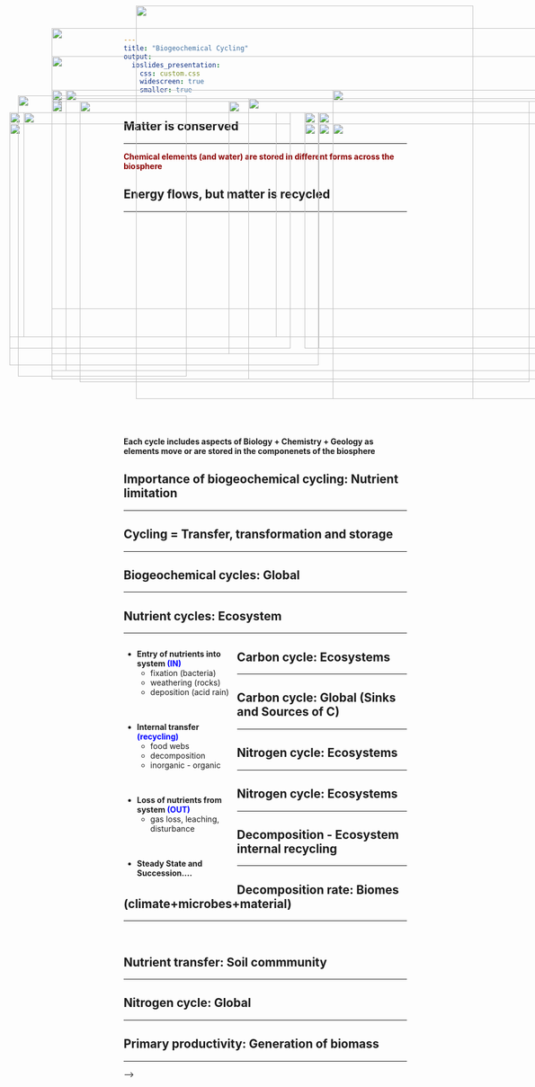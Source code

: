 ```yaml
---
title: "Biogeochemical Cycling"
output: 
  ioslides_presentation:
    css: custom.css
    widescreen: true
    smaller: true
---
```


<!-- ## Biogeochemical Cycling -->
<!-- <hr> -->

<!-- <IMG STYLE="position:absolute; TOP:190px; LEFT:150px; WIDTH:800px; HEIGHT:450px" SRC="images/carbonatmos.jpg"> -->

## Matter is conserved
<hr>
<span style="color:darkred">**Chemical elements (and water) are stored in different forms across the biosphere**</span>
<IMG STYLE="position:absolute; TOP:220px; LEFT:25px; WIDTH:500px; HEIGHT:400px" SRC="images/nutrients.jpg">

<IMG STYLE="position:absolute; TOP:220px; LEFT:550px; WIDTH:500px; HEIGHT:400px" SRC="images/matterconserved.jpg">

## Energy flows, but matter is recycled
<hr>

<IMG STYLE="position:absolute; TOP:200px; LEFT:25px; WIDTH:550px; HEIGHT:450px" SRC="images/energy.png">

<IMG STYLE="position:absolute; TOP:160px; LEFT:600px; WIDTH:400px; HEIGHT:550px" SRC="images/general_cycle.jpg">

## 
<br />
<br />
<br />
<br />
<br />
<br />
<br />
<br />
<br />
<br />
<br />
<br />
<br />
<br />
<br />
<br />
<br />
<br />
<br />
<br />
<br />

**Each cycle includes aspects of Biology + Chemistry + Geology as elements move or are stored in the componenets of the biosphere**

<IMG STYLE="position:absolute; TOP:50px; LEFT:100px; WIDTH:900px; HEIGHT:500px" SRC="images/biogeo2.png">

## Importance of biogeochemical cycling: Nutrient limitation
<hr>

<IMG STYLE="position:absolute; TOP:160px; LEFT:100px; WIDTH:900px; HEIGHT:500px" SRC="images/limitation_globe2.png">

## Cycling = Transfer, transformation and storage
<hr>

<IMG STYLE="position:absolute; TOP:200px; LEFT:50px; WIDTH:450px; HEIGHT:400px" SRC="images/n_forms.gif">

<IMG STYLE="position:absolute; TOP:200px; LEFT:550px; WIDTH:500px; HEIGHT:400px" SRC="images/storage.jpg">

## Biogeochemical cycles: Global
<hr>

<IMG STYLE="position:absolute; TOP:160px; LEFT:100px; WIDTH:900px; HEIGHT:500px" SRC="images/spheres.png">

## Nutrient cycles: Ecosystem
<hr>

<div style="float: left; width: 40%;">

* **Entry of nutrients into system <span style="color:blue">(IN)</span>**
    + fixation (bacteria)
    + weathering (rocks)
    + deposition (acid rain)

<br />

* **Internal transfer <span style="color:blue">(recycling)</span>**
    + food webs
    + decomposition
    + inorganic - organic
 
 <br />
 
* **Loss of nutrients from system <span style="color:blue">(OUT)</span>**
    + gas loss, leaching, disturbance
    
 <br />
 
* **Steady State and Succession....**

</div>

<IMG STYLE="position:absolute; TOP:175px; LEFT:450px; WIDTH:550px; HEIGHT:500px" SRC="images/nutrient_cycle1.png">

## Carbon cycle: Ecosystems
<hr>

<!-- <IMG STYLE="position:absolute; TOP:200px; LEFT:50px; WIDTH:450px; HEIGHT:450px" SRC="images/carboncycle.png"> -->

<IMG STYLE="position:absolute; TOP:200px; LEFT:25px; WIDTH:500px; HEIGHT:400px" SRC="images/tree_photosyn.png">

<IMG STYLE="position:absolute; TOP:200px; LEFT:575px; WIDTH:500px; HEIGHT:400px" SRC="images/ocean.jpg">

## Carbon cycle: Global (Sinks and Sources of C)
<hr>

<IMG STYLE="position:absolute; TOP:175px; LEFT:100px; WIDTH:900px; HEIGHT:500px" SRC="images/carboncycle.jpg">

## 

<IMG STYLE="position:absolute; TOP:100px; LEFT:100px; WIDTH:900px; HEIGHT:500px" SRC="images/2021.png">

##

<IMG STYLE="position:absolute; TOP:10px; LEFT:250px; WIDTH:600px; HEIGHT:700px" SRC="images/storedC.png">

## Nitrogen cycle: Ecosystems
<hr>

<IMG STYLE="position:absolute; TOP:220px; LEFT:25px; WIDTH:500px; HEIGHT:400px" SRC="images/Nitrogen-cycle2.png">

<IMG STYLE="position:absolute; TOP:220px; LEFT:575px; WIDTH:500px; HEIGHT:400px" SRC="images/n-fixers.png">

## Nitrogen cycle: Ecosystems
<hr>

<IMG STYLE="position:absolute; TOP:220px; LEFT:25px; WIDTH:500px; HEIGHT:400px" SRC="images/Nitrogen-cycle2.png">

<IMG STYLE="position:absolute; TOP:220px; LEFT:600px; WIDTH:450px; HEIGHT:400px" SRC="images/nitro_aquatic.png">

## Decomposition - Ecosystem internal recycling
<hr>

<IMG STYLE="position:absolute; TOP:180px; LEFT:100px; WIDTH:900px; HEIGHT:450px" SRC="images/decomp.png">

<!-- <IMG STYLE="position:absolute; TOP:50px; LEFT:775px; WIDTH:300px; HEIGHT:600px" SRC="images/decomposers.png"> -->

## Decomposition rate: Biomes (climate+microbes+material)
<hr>
<br />

<IMG STYLE="position:absolute; TOP:160px; LEFT:125px; WIDTH:850px; HEIGHT:500px" SRC="images/decomp_biomes.jpg"> 

## Nutrient transfer: Soil commmunity
<hr>

<IMG STYLE="position:absolute; TOP:180px; LEFT:150px; WIDTH:800px; HEIGHT:500px" SRC="images/uptake.jpg">

## Nitrogen cycle: Global
<hr>

<IMG STYLE="position:absolute; TOP:200px; LEFT:25px; WIDTH:500px; HEIGHT:400px" SRC="images/globalN.png">

<IMG STYLE="position:absolute; TOP:200px; LEFT:575px; WIDTH:500px; HEIGHT:400px" SRC="images/algalbloom.jpg">

## Primary productivity: Generation of biomass
<hr>

<IMG STYLE="position:absolute; TOP:180px; LEFT:415px; WIDTH:600px; HEIGHT:450px" SRC="images/npp.jpg">

<IMG STYLE="position:absolute; TOP:170px; LEFT:40px; WIDTH:300px; HEIGHT:500px" SRC="images/GPP.gif">

<!-- ##  -->

<!-- <IMG STYLE="position:absolute; TOP:100px; LEFT:100px; WIDTH:900px; HEIGHT:500px" SRC="images/massonearth.png"> -->

<!-- ## Global net primary production -->
<!-- <hr> -->

<!-- <IMG STYLE="position:absolute; TOP:225px; LEFT:25px; WIDTH:500px; HEIGHT:350px" SRC="images/oceans_vs_land.jpg"> -->

<!-- <IMG STYLE="position:absolute; TOP:275px; LEFT:575px; WIDTH:450px; HEIGHT:225px" SRC="images/Global-Patterns-of-NPP.jpg"> -->

<!-- ## Global net primary production -->
<!-- <hr> -->

<!-- <!-- <IMG STYLE="position:absolute; TOP:180px; LEFT:10px; WIDTH:450px; HEIGHT:450px" SRC="images/NPP_seasons.png"> --> -->

<!-- <IMG STYLE="position:absolute; TOP:200px; LEFT:100px; WIDTH:900px; HEIGHT:450px" SRC="images/npp_biome.jpg"> -->

<!-- ## Net primary production and global change -->
<!-- <hr> -->

<!-- <IMG STYLE="position:absolute; TOP:180px; LEFT:150px; WIDTH:800px; HEIGHT:500px" SRC="images/leafarea.jpg"> -->

<!-- ## Net primary production and humans (HANPP) -->
<!-- <hr> -->

<!-- <IMG STYLE="position:absolute; TOP:250px; LEFT:100px; WIDTH:900px; HEIGHT:350px" SRC="images/hanpp.png"> -->

<!-- ## Eutrophication -->
<!-- <hr> -->

<!-- <IMG STYLE="position:absolute; TOP:180px; LEFT:150px; WIDTH:800px; HEIGHT:500px" SRC="images/erie.jpg"> -->


